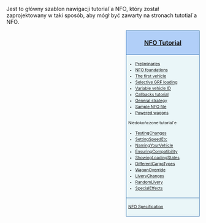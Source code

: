 <noinclude>{{pl/Development/NewGRF/inne strony|en= <!--http://-->www.tt-wiki.net/wiki/Template:NFOTutorial|pl=Template:pl/Development/NewGRF/NFO Tutorial/Navigation}}
{{en/-}}<!--<br>--><!--{{ambox | text = w trakcie edycji.}}--><!-- --></noinclude><!--
--><noinclude>Jest to główny szablon nawigacji tutorial`a NFO, który został zaprojektowany w taki sposób, aby mógł być zawarty na stronach tutotial`a NFO.</noinclude><div style="float:right; padding-left:12px; background:none;"><div style="width:180px; border:1px solid #2f6fab; background:#b1cff8; padding:5px; -moz-border-radius-topleft:5px; -moz-border-radius-topright:5px; font-size: 12pt;">
<center><strong><font size="3">[[pl/Development/NewGRF/NFO Tutorial/Main Page| NFO Tutorial]]</font></strong></center>
</div>
<div style="width:180px;  border:1px solid #2f6fab; border-top-width: 0px; background:#eaf6f8; padding:5px; font-size: 8pt; line-height: 12pt;">

* [[pl/Development/NewGRF/NFO Tutorial/Preliminaries| Preliminaries]]
* [[pl/Development/NewGRF/NFO Tutorial/Foundations| NFO foundations]]
* [http://www.tt-wiki.net/wiki/The_First_Vehicle The first vehicle]
* [[pl/Development/NewGRF/NFO Tutorial/Selective GRF Loading| Selective GRF loading]]
* [http://www.tt-wiki.net/wiki/Variable_Vehicle_ID Variable vehicle ID]
* [[pl/Development/NewGRF/NFO Tutorial/Callbacks|Callbacks tutorial]]
* [[pl/Development/NewGRF/NFO Tutorial/General strategy for implementing new graphics| General strategy]]
* [[pl/Development/NewGRF/NFO Tutorial/Sample NFO file| Sample NFO file]]
* [http://www.tt-wiki.net/wiki/Powered_wagons Powered wagons]
; Niedokończone tutorial`e
* [[pl/Development/NewGRF/NFO Tutorial/Testing changes| TestingChanges]]
* [http://www.tt-wiki.net/wiki/SettingSpeedEtc SettingSpeedEtc]
* [http://www.tt-wiki.net/wiki/NamingYourVehicle NamingYourVehicle]
* [http://www.tt-wiki.net/wiki/EnsuringCompatibility EnsuringCompatibility]
* [http://www.tt-wiki.net/wiki/ShowingLoadingStates ShowingLoadingStates]
* [http://www.tt-wiki.net/wiki/DifferentCargoTypes DifferentCargoTypes]
* [http://www.tt-wiki.net/wiki/WagonOverride WagonOverride]
* [http://www.tt-wiki.net/wiki/LiveryChanges LiveryChanges]
* [http://www.tt-wiki.net/wiki/RandomLivery RandomLivery]
* [http://www.tt-wiki.net/wiki/SpecialEffects SpecialEffects]

</div>
<div style="width:180px;  border:1px solid #2f6fab; border-top-width: 0px; background:#eaf6f8; padding:5px; font-size: 8pt; line-height: 12pt;">

;[[pl/ExtraZi/specs.tt | NFO Specification]]

</div>
</div><noinclude>[[Category:pl/User/Extrazi/szablony|{{PAGENAME}}]]</noinclude>